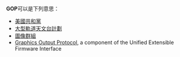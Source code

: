 '''GOP'''可以是下列意思：
* [[共和黨_(美國)|美國共和黨]]
*[[大型軌道天文台計劃|大型軌道天文台計劃]]
* [[圖像群組|圖像群組]]
* [[Graphics_Output_Protocol|Graphics Output Protocol]], a component of the Unified Extensible Firmware Interface

{{disambig|cat=三字拉丁字母縮寫消歧義}}